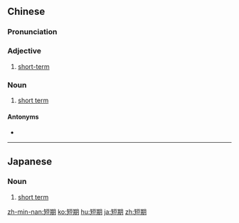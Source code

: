 ==Chinese==
{{zh-forms}}

===Pronunciation===
{{zh-pron
|m=duǎn期
|c=dyun2 kei4
|h=pfs=tón-khì
|mn=té-kî/toán-kî
|cat=a,n
}}

===Adjective===
{{zh-adj}}

# {{lb|zh|Elementary Mandarin}} [[short-term]]

===Noun===
{{zh-noun}}

# {{lb|zh|Elementary Mandarin}} [[short term]]

====Antonyms====
* {{zh-l|長期}}

----

==Japanese==
{{ja-kanjitab|たん|き|yomi=on}}

===Noun===
{{ja-noun|たんき}}

# [[short term]]

[[zh-min-nan:短期]]
[[ko:短期]]
[[hu:短期]]
[[ja:短期]]
[[zh:短期]]
